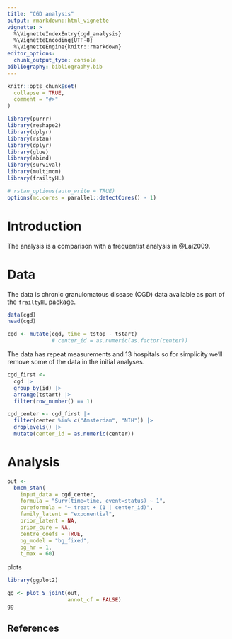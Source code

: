 ```yaml
---
title: "CGD analysis"
output: rmarkdown::html_vignette
vignette: >
  %\VignetteIndexEntry{cgd_analysis}
  %\VignetteEncoding{UTF-8}
  %\VignetteEngine{knitr::rmarkdown}
editor_options: 
  chunk_output_type: console
bibliography: bibliography.bib
---
```


```r
knitr::opts_chunk$set(
  collapse = TRUE,
  comment = "#>"
)
```

```r
library(purrr)
library(reshape2)
library(dplyr)
library(rstan)
library(dplyr)
library(glue)
library(abind)
library(survival)
library(multimcm)
library(frailtyHL)

# rstan_options(auto_write = TRUE)
options(mc.cores = parallel::detectCores() - 1)
```

# Introduction

The analysis is a comparison with a frequentist analysis in @Lai2009.


# Data

The data is chronic granulomatous disease (CGD) data available as part of the `frailtyHL` package.

```r
data(cgd)
head(cgd)
```

```r
cgd <- mutate(cgd, time = tstop - tstart)
              # center_id = as.numeric(as.factor(center))
```

The data has repeat measurements and 13 hospitals so for simplicity we'll remove some of the data in the initial analyses.

```r
cgd_first <-
  cgd |> 
  group_by(id) |> 
  arrange(tstart) |> 
  filter(row_number() == 1)
```

```r
cgd_center <- cgd_first |>
  filter(center %in% c("Amsterdam", "NIH")) |> 
  droplevels() |> 
  mutate(center_id = as.numeric(center))
```


# Analysis

```r
out <-
  bmcm_stan(
    input_data = cgd_center,
    formula = "Surv(time=time, event=status) ~ 1",
    cureformula = "~ treat + (1 | center_id)",
    family_latent = "exponential",
    prior_latent = NA,
    prior_cure = NA,
    centre_coefs = TRUE,
    bg_model = "bg_fixed",
    bg_hr = 1,
    t_max = 60)
```


plots

```r
library(ggplot2)

gg <- plot_S_joint(out,
                   annot_cf = FALSE)
gg
```


## References
